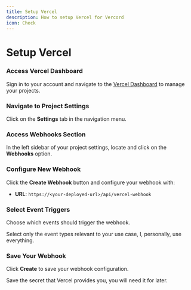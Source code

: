 ```yaml
---
title: Setup Vercel
description: How to setup Vercel for Vercord
icon: Check
---
```



# Setup Vercel

<Steps>
<Step>

### Access Vercel Dashboard

Sign in to your account and navigate to the
[Vercel Dashboard](https://vercel.com/dashboard) to manage your projects.

</Step>

<Step>

### Navigate to Project Settings

Click on the **Settings** tab in the navigation menu.

</Step>

<Step>

### Access Webhooks Section

In the left sidebar of your project settings, locate and click on the
**Webhooks** option.

</Step>

<Step>

### Configure New Webhook

Click the **Create Webhook** button and configure your webhook with:

- **URL**: `https://<your-deployed-url>/api/vercel-webhook`

</Step>

<Step>

### Select Event Triggers

Choose which events should trigger the webhook.

Select only the event types relevant to your use case, I, personally, use
everything.

</Step>

<Step>

### Save Your Webhook

Click **Create** to save your webhook configuration.

<Callout>
  Save the secret that Vercel provides you, you will need it for later.
</Callout>

</Step>
</Steps>
